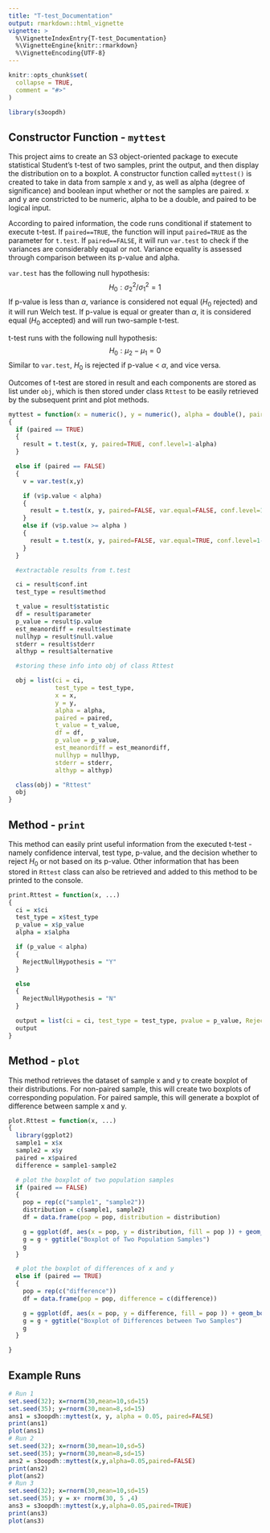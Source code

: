 ```yaml
---
title: "T-test_Documentation"
output: rmarkdown::html_vignette
vignette: >
  %\VignetteIndexEntry{T-test_Documentation}
  %\VignetteEngine{knitr::rmarkdown}
  %\VignetteEncoding{UTF-8}
---
```


```r
knitr::opts_chunk$set(
  collapse = TRUE,
  comment = "#>"
)
```

```r
library(s3oopdh)
```

## Constructor Function - `myttest`
This project aims to create an S3 object-oriented package to execute statistical Student's t-test of two samples, print the output, and then display the distribution on to a boxplot. A constructor function called `myttest()` is created to take in data from sample x and y, as well as alpha (degree of significance) and boolean input whether or not the samples are paired. x and y are constricted to be numeric, alpha to be a double, and paired to be logical input.

According to paired information, the code runs conditional if statement to execute t-test. If `paired==TRUE`, the function will input `paired=TRUE` as the parameter for `t.test`. If `paired==FALSE`, it will run `var.test` to check if the variances are considerably equal or not. Variance equality is assessed through comparison between its p-value and alpha. 

`var.test` has the following null hypothesis:
$$H_0 : \sigma_2^2 / \sigma_1^2 = 1$$
If p-value is less than $\alpha$, variance is considered not equal ($H_0$ rejected) and it will run Welch test. If p-value is equal or greater than $\alpha$, it is considered equal ($H_0$ accepted) and will run two-sample t-test.

t-test runs with the following null hypothesis:
$$H_0 : \mu_2 - \mu_1 = 0$$
Similar to `var.test`, $H_0$ is rejected if p-value < $\alpha$, and vice versa.

Outcomes of t-test are stored in result and each components are stored as list under `obj`, which is then stored under class `Rttest` to be easily retrieved by the subsequent print and plot methods.

```r
myttest = function(x = numeric(), y = numeric(), alpha = double(), paired = logical())
{
  if (paired == TRUE)
  {
    result = t.test(x, y, paired=TRUE, conf.level=1-alpha)
  }

  else if (paired == FALSE)
  {
    v = var.test(x,y)

    if (v$p.value < alpha)
    {
      result = t.test(x, y, paired=FALSE, var.equal=FALSE, conf.level=1-alpha)
    }
    else if (v$p.value >= alpha )
    {
      result = t.test(x, y, paired=FALSE, var.equal=TRUE, conf.level=1-alpha)
    }
  }

  #extractable results from t.test

  ci = result$conf.int
  test_type = result$method

  t_value = result$statistic
  df = result$parameter
  p_value = result$p.value
  est_meanordiff = result$estimate
  nullhyp = result$null.value
  stderr = result$stderr
  althyp = result$alternative

  #storing these info into obj of class Rttest

  obj = list(ci = ci,
             test_type = test_type,
             x = x,
             y = y,
             alpha = alpha,
             paired = paired,
             t_value = t_value,
             df = df,
             p_value = p_value,
             est_meanordiff = est_meanordiff,
             nullhyp = nullhyp,
             stderr = stderr,
             althyp = althyp)

  class(obj) = "Rttest"
  obj
}
```

## Method - `print`
This method can easily print useful information from the executed t-test - namely confidence interval, test type, p-value, and the decision whether to reject $H_0$ or not based on its p-value. Other information that has been stored in `Rttest` class can also be retrieved and added to this method to be printed to the console. 

```r
print.Rttest = function(x, ...)
{
  ci = x$ci
  test_type = x$test_type
  p_value = x$p_value
  alpha = x$alpha

  if (p_value < alpha)
  {
    RejectNullHypothesis = "Y"
  }

  else
  {
    RejectNullHypothesis = "N"
  }

  output = list(ci = ci, test_type = test_type, pvalue = p_value, RejectNullHypothesis = RejectNullHypothesis)
  output
}
```

## Method - `plot`
This method retrieves the dataset of sample x and y to create boxplot of their distributions. For non-paired sample, this will create two boxplots of corresponding population. For paired sample, this will generate a boxplot of difference between sample x and y. 

``` r
plot.Rttest = function(x, ...)
{
  library(ggplot2)
  sample1 = x$x
  sample2 = x$y
  paired = x$paired
  difference = sample1-sample2

  # plot the boxplot of two population samples
  if (paired == FALSE)
  {
    pop = rep(c("sample1", "sample2"))
    distribution = c(sample1, sample2)
    df = data.frame(pop = pop, distribution = distribution)

    g = ggplot(df, aes(x = pop, y = distribution, fill = pop )) + geom_boxplot()
    g = g + ggtitle("Boxplot of Two Population Samples")
    g
  }

  # plot the boxplot of differences of x and y
  else if (paired == TRUE)
  {
    pop = rep(c("difference"))
    df = data.frame(pop = pop, difference = c(difference))

    g = ggplot(df, aes(x = pop, y = difference, fill = pop )) + geom_boxplot()
    g = g + ggtitle("Boxplot of Differences between Two Samples")
    g
  }

}
```

## Example Runs

```r
# Run 1
set.seed(32); x=rnorm(30,mean=10,sd=15)
set.seed(35); y=rnorm(30,mean=8,sd=15)
ans1 = s3oopdh::myttest(x, y, alpha = 0.05, paired=FALSE)
print(ans1)
plot(ans1)
# Run 2
set.seed(32); x=rnorm(30,mean=10,sd=5)
set.seed(35); y=rnorm(30,mean=8,sd=15)
ans2 = s3oopdh::myttest(x,y,alpha=0.05,paired=FALSE)
print(ans2)
plot(ans2)
# Run 3
set.seed(32); x=rnorm(30,mean=10,sd=15)
set.seed(35); y = x+ rnorm(30, 5 ,4)
ans3 = s3oopdh::myttest(x,y,alpha=0.05,paired=TRUE)
print(ans3)
plot(ans3)
```
